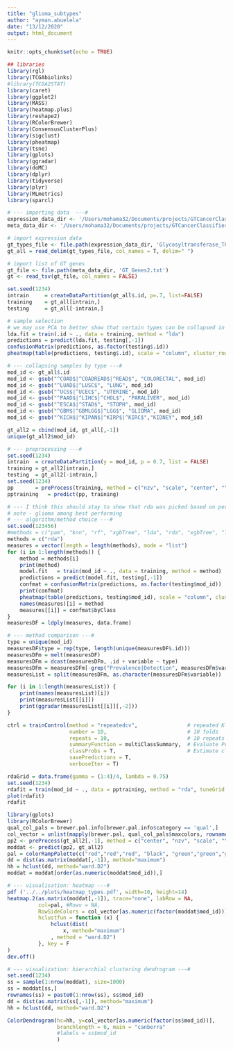 ```yaml
---
title: "glioma_subtypes"
author: "ayman.abuelela"
date: "13/12/2020"
output: html_document
---
```


```r
knitr::opts_chunk$set(echo = TRUE)
```

```r
## libraries
library(rgl)
library(TCGAbiolinks)
#library(TCGA2STAT)
library(caret)
library(ggplot2)
library(MASS)
library(heatmap.plus)
library(reshape2)
library(RColorBrewer)
library(ConsensusClusterPlus)
library(sigclust)
library(pheatmap)
library(tsne)
library(gplots)
library(ggradar)
library(doMC)
library(dplyr)
library(tidyverse)
library(plyr)
library(MLmetrics)
library(sparcl)
```

```r
# --- importing data  ---#
expression_data_dir <- '/Users/mohama32/Documents/projects/GTCancerClassifier/OGFGT_data/'
meta_data_dir <- '/Users/mohama32/Documents/projects/GTCancerClassifier/OGFGT/data'

# import expression data
gt_types_file <- file.path(expression_data_dir, 'Glycosyltransferase_TCGA_RNASeq2_RSEM.txt')
gt_all = read_delim(gt_types_file, col_names = T, delim=" ")

# import list of GT genes
gt_file <- file.path(meta_data_dir, 'GT_Genes2.txt')
gt <- read_tsv(gt_file, col_names = FALSE)
```

```r
set.seed(1234)
intrain     = createDataPartition(gt_all$.id, p=.7, list=FALSE)
training    = gt_all[intrain,]
testing     = gt_all[-intrain,]
```

```r
# sample selection
# we may use PCA to better show that certain types can be collapsed in an unsupervised way. I could not do that since the number of types is too many**
lda.fit = train(.id ~ ., data = training, method = "lda")
predictions = predict(lda.fit, testing[,-1])
confusionMatrix(predictions, as.factor(testing$.id))
pheatmap(table(predictions, testing$.id), scale = "column", cluster_rows = FALSE, cluster_cols=FALSE)

# --- collapsing samples by type ---#
mod_id <- gt_all$.id
mod_id <- gsub("^COAD$|^COADREAD$|^READ$", "COLORECTAL", mod_id)
mod_id <- gsub("^LUAD$|^LUSC$", "LUNG", mod_id)
mod_id <- gsub("^UCS$|^UCEC$", "UTERINE", mod_id)
mod_id <- gsub("^PAAD$|^LIHC$|^CHOL$", "PARALIVER", mod_id)
mod_id <- gsub("^ESCA$|^STAD$", "STOPH", mod_id)
mod_id <- gsub("^GBM$|^GBMLGG$|^LGG$", "GLIOMA", mod_id)
mod_id <- gsub("^KICH$|^KIPAN$|^KIRP$|^KIRC$","KIDNEY", mod_id)

gt_all2 = cbind(mod_id, gt_all[,-1])
unique(gt_all2$mod_id)
```

```r
# --- preprocessing ---#
set.seed(1234)
intrain  = createDataPartition(y = mod_id, p = 0.7, list = FALSE)
training = gt_all2[intrain,]
testing  = gt_all2[-intrain,]
set.seed(1234)
pp       = preProcess(training, method = c("nzv", "scale", "center", "YeoJohnson"))
pptraining   = predict(pp, training)
```

```r
# --- I think this should stay to show that rda was picked based on performance, no bias ---#
# note - glioma among best performing 
# --- algorithm/method choice ---#
set.seed(123456)
#methods = c("pam", "knn", "rf", "xgbTree", "lda", "rda", "xgbTree", "lda")
methods = c("rda")
measures = vector(length = length(methods), mode = "list")
for (i in 1:length(methods)) {
    method = methods[i]
    print(method)
    model.fit   = train(mod_id ~ ., data = training, method = method)
    predictions = predict(model.fit, testing[,-1])
    confmat = confusionMatrix(predictions, as.factor(testing$mod_id))
    print(confmat)
    pheatmap(table(predictions, testing$mod_id), scale = "column", cluster_rows=FALSE, cluster_cols=FALSE)
    names(measures)[i] = method
    measures[[i]] = confmat$byClass
}
measuresDF = ldply(measures, data.frame)
```

```r
# --- method comparison ---#
type = unique(mod_id)
measuresDF$type = rep(type, length(unique(measuresDF$.id)))
measuresDFm = melt(measuresDF)
measuresDFm = dcast(measuresDFm, .id + variable ~ type)
measuresDFm = measuresDFm[-grep("Prevalence|Detection", measuresDFm$variable),]
measuresList = split(measuresDFm, as.character(measuresDFm$variable))

for (i in 1:length(measuresList)) {
    print(names(measuresList)[i])
    print(measuresList[[i]])
    print(ggradar(measuresList[[i]][,-2]))
}
```

```r
ctrl = trainControl(method = "repeatedcv",                # repeated K-folds
                    number = 10,                          # 10 folds
                    repeats = 10,                         # 10 repeats
                    summaryFunction = multiClassSummary,  # Evaluate Performance 
                    classProbs = T,                       # Estimate class probabilities
                    savePredictions = T,
                    verboseIter = T)
```

```r
rdaGrid = data.frame(gamma = (1:4)/4, lambda = 0.75)
set.seed(1234)
rdafit = train(mod_id ~ ., data = pptraining, method = "rda", tuneGrid = rdaGrid, trControl = ctrl)
plot(rdafit)
rdafit
```

```r
library(gplots)
library(RColorBrewer)
qual_col_pals = brewer.pal.info[brewer.pal.info$category == 'qual',]
col_vector = unlist(mapply(brewer.pal, qual_col_pals$maxcolors, rownames(qual_col_pals)))
pp2 <- preProcess(gt_all2[,-1], method = c("center", "nzv", "scale", "YeoJohnson"))
moddat <- predict(pp2, gt_all2)
pal = colorRampPalette(c("red","red","red", "black", "green","green","green"))(n = 128)
dd = dist(as.matrix(moddat[,-1]), method="maximum")
hh = hclust(dd, method="ward.D2")
moddat = moddat[order(as.numeric(moddat$mod_id)),]

# --- visualisation: heatmap ---#
pdf ('../../plots/heatmap_types.pdf', width=10, height=14)
heatmap.2(as.matrix(moddat[,-1]), trace="none", labRow = NA,
          col=pal, #Rowv = NA,
          RowSideColors = col_vector[as.numeric(factor(moddat$mod_id))],
          hclustfun = function (x) {
              hclust(dist(
                  x, method="maximum")
              , method = "ward.D2")
          }, key = F
)
dev.off()

# --- visualization: hierarchial clustering dendrogram ---#
set.seed(1234)
ss = sample(1:nrow(moddat), size=1000)
ss = moddat[ss,]
rownames(ss) = paste0(1:nrow(ss), ss$mod_id)
dd = dist(as.matrix(ss[,-1]), method="maximum")
hh = hclust(dd, method="ward.D2")

ColorDendrogram(hc=hh, y=col_vector[as.numeric(factor(ss$mod_id))],
                branchlength = 6, main = "canberra"
                #labels = ss$mod_id
                )
```



